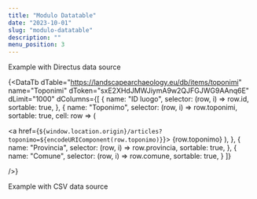 ```yaml
---
title: "Modulo Datatable"
date: "2023-10-01"
slug: "modulo-datatable"
description: ""
menu_position: 3
---
```



Example with Directus data source

{<DataTb
dTable="https://landscapearchaeology.eu/db/items/toponimi"
name="Toponimi"
dToken="sxE2XHdJMWJiymA9w2QJFGJWG9AAnq6E"
dLimit="1000"
dColumns={[
{
name: "ID luogo",
selector: (row, i) => row.id,
sortable: true,
},
{
name: "Toponimo",
selector: (row, i) => row.toponimi,
sortable: true,
cell: row => (

  <a href={`${window.location.origin}/articles?toponimo=${encodeURIComponent(row.toponimo)}`}>
    {row.toponimo}
  </a>
),
},
{
name: "Provincia",
selector: (row, i) => row.provincia,
sortable: true,
},
{
name: "Comune",
selector: (row, i) => row.comune,
sortable: true,
}
]}

/>}

Example with CSV data source
